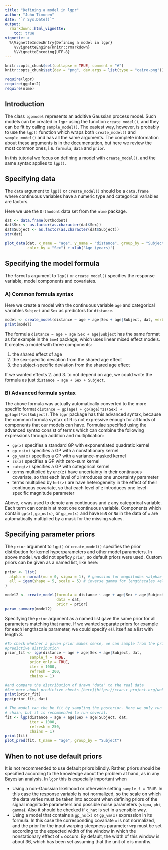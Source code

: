 ```yaml
---
title: "Defining a model in lgpr"
author: "Juho Timonen"
date: "`r Sys.Date()`"
output: 
  rmarkdown::html_vignette:
    toc: true
vignette: >
  %\VignetteIndexEntry{Defining a model in lgpr}
    %\VignetteEngine{knitr::rmarkdown}
    %\VignetteEncoding{UTF-8}
---
```


```r
knitr::opts_chunk$set(collapse = TRUE, comment = "#")
knitr::opts_chunk$set(dev = "png", dev.args = list(type = "cairo-png"))
```

```r
require(lgpr)
require(ggplot2)
require(nlme)
```

## Introduction
The class `lgpmodel` represents an additive Gaussian process model. Such models
can be created in `lgpr` using the function `create_model()`, and they
can be fit by calling `sample_model()`. The easiest way, however, is probably
to use the `lgp()` function which wraps both `create_model()` and `sample_model()`
and has all the same arguments. The complete
information about these arguments is in the documentation, but here we review
the most common ones, i.e. `formula`, `data` and `prior`.

In this tutorial we focus on defining a model with
`create_model()`, and the same syntax applies to `lgp()`.

## Specifying data
The `data` argument to `lgp()` or `create_model()` should be a `data.frame`
where continuous variables have a numeric type and categorical variables
are factors.

Here we use the `Orthodont` data set from the `nlme` package.

```r
dat <- data.frame(Orthodont)
dat$Sex <- as.factor(as.character(dat$Sex))
dat$Subject <- as.factor(as.character(dat$Subject))
str(dat)
```


```r
plot_data(dat, x_name = "age", y_name = "distance", group_by = "Subject",
          color_by = "Sex") + xlab('Age (years)')
```

## Specifying the model formula
The `formula` argument to `lgp()` or `create_model()` specifies
the response variable, model components and covariates.

### A) Common formula syntax
Here we create a model with the continuous variable `age` and categorical variables `Subject` and `Sex` as predictors for `distance`. 
```r
model <- create_model(distance ~ age + age|Sex + age|Subject, dat, verbose = FALSE)
print(model)
```
The formula `distance ~ age + age|Sex + age|Subject` has the same format as for example in the `lme4` package, which uses linear mixed effect models. It creates a model with three components:

  1. the shared effect of age
  2. the sex-specific deviation from the shared age effect
  3. the subject-specific deviation from the shared age effect

If we wanted effects 2. and 3. to not depend on age, we could write the formula as just `distance ~ age + Sex + Subject`.

### B) Advanced formula syntax
The above formula was actually automatically converted to the more specific format `distance ~ gp(age) + gp(age)*zs(Sex) + gp(age)*zs(Subject)`. The `lgpr` package has this advanced syntax, because the common formula syntax of R is not
expressive enough for all kinds of components that our models can have.
Formulae specified using the advanced syntax consist of terms which can combine
the following expressions through addition and multiplication:

  * `gp(x)` specifies a standard GP with exponentiated quadratic kernel
  * `gp_ns(x)` specifies a GP with a nonstationary kernel
  * `gp_vm(x)` specifies a GP with a variance-masked kernel
  * `zs(z)` specifies a GP with zero-sum kernel
  * `categ(z)` specifies a GP with categorical kernel
  *  terms multiplied by `unc(z)` have uncertainty in their
  continuous covariate, so that each level of `z` introduces one uncertainty
  parameter
  * terms multiplied by `het(z)` are have heterogeneity in the effect of their
  continuous covariate, so that each level of `z` introduces one level-specific
  magnitude parameter

Above, `x` was used to denote any continuous and `z` any categorical variable.
Each term can contain at most one continuous variable. Components which contain `gp(x)`, `gp_ns(x)`, or `gp_vm(x)` and have `NaN` or `NA` in the data of `x` are automatically multiplied by a mask for the missing values.
  
## Specifying parameter priors
The `prior` argument to `lgp()` or `create_model()` specifies the prior
distribution for kernel hyperparameters and other model parameters. In above model, we did not speficy `prior`, so default priors were
used. Custom priors can be given as a named list, like here:
```r
prior <- list(
  alpha = normal(mu = 0, sigma = 1), # gaussian for magnitudes <alpha>
  ell = igam(shape = 5, scale = 5) # inverse gamma for lengthscales <ell>
)

model2 <- create_model(formula = distance ~ age + age|Sex + age|Subject, 
                       data = dat, 
                       prior = prior)
param_summary(model2)
```
Specifying the `prior` argument as a named list gave the same prior for
all parameters matching that name. If we wanted separate priors for example 
for each lengthscale parameter, we could specify `ell` itself as a list
with length 3.

```r
#To check whether a given prior makes sense, we can sample from the prior
#predictive distribution
prior_fit <- lgp(distance ~ age + age|Sex + age|Subject, dat,
           sample_f = TRUE,
           prior_only = TRUE,
           iter = 1000,
           refresh = 200,
           chains = 1)

#and compare the distribution of drawn "data" to the real data
#See more about predictive checks [here](https://cran.r-project.org/web/packages/bayesplot/vignettes/graphical-ppcs.html).
print(prior_fit)
ppc(prior_fit, dat)
```

```r
# The model can the be fit by sampling the posterior. Here we only run one 
# chain, but it is recommended to run several.
fit <- lgp(distance ~ age + age|Sex + age|Subject, dat,
           iter = 1000,
           refresh = 250,
           chains = 1)
print(fit)
plot_pred(fit, t_name = "age", group_by = "Subject")
```

## When to not use default priors

It is not recommended to use default priors blindly. Rather, priors should
be specified according to the knowledge about the problem at hand, as in any
Bayesian analysis. In `lgpr` this is especially important when

* Using a non-Gaussian likelihood or otherwise setting `sample_f = TRUE`.
In this case the response variable is not
normalized, so the scale on which the data varies must be taken into
  account when defining priors of the signal magnitude parameters
\code{alpha} and possible noise parameters (`sigma`, `phi`,
`gamma`). Also it should be checked if `c_hat` is set in a
sensible way.
* Using a model that contains a `gp_ns(x)` or `gp_vm(x)`
expression in its formula. In this case the corresponding covariate
`x` is not normalized, and the prior for the input warping steepness
parameter `wrp` must be set according to the expected width of the
window in which the nonstationary effect of `x` occurs. By default,
the width of this window is about 36, which has been set assuming that
 the unit of `x` is months.
